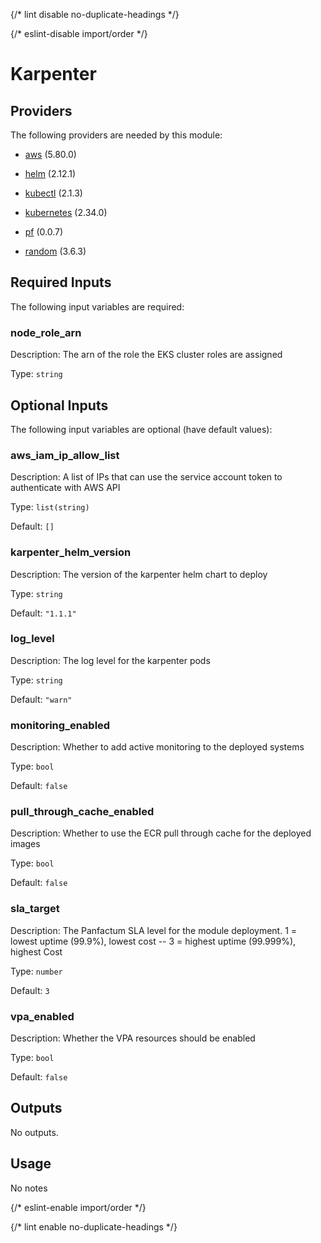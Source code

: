
{/* lint disable no-duplicate-headings */}

{/* eslint-disable import/order */}

<ModuleHeader name="kube_karpenter" sourceHref="https://github.com/Panfactum/stack/tree/__PANFACTUM_VERSION_MAIN__/packages/infrastructure/kube_karpenter" status="stable" type="direct" />

# Karpenter

## Providers

The following providers are needed by this module:

* [aws](https://registry.terraform.io/providers/hashicorp/aws/5.80.0/docs) (5.80.0)

* [helm](https://registry.terraform.io/providers/hashicorp/helm/2.12.1/docs) (2.12.1)

* [kubectl](https://registry.terraform.io/providers/alekc/kubectl/2.1.3/docs) (2.1.3)

* [kubernetes](https://registry.terraform.io/providers/hashicorp/kubernetes/2.34.0/docs) (2.34.0)

* [pf](https://registry.terraform.io/providers/panfactum/pf/0.0.7/docs) (0.0.7)

* [random](https://registry.terraform.io/providers/hashicorp/random/3.6.3/docs) (3.6.3)

## Required Inputs

The following input variables are required:

### node\_role\_arn

Description: The arn of the role the EKS cluster roles are assigned

Type: `string`

## Optional Inputs

The following input variables are optional (have default values):

### aws\_iam\_ip\_allow\_list

Description: A list of IPs that can use the service account token to authenticate with AWS API

Type: `list(string)`

Default: `[]`

### karpenter\_helm\_version

Description: The version of the karpenter helm chart to deploy

Type: `string`

Default: `"1.1.1"`

### log\_level

Description: The log level for the karpenter pods

Type: `string`

Default: `"warn"`

### monitoring\_enabled

Description: Whether to add active monitoring to the deployed systems

Type: `bool`

Default: `false`

### pull\_through\_cache\_enabled

Description: Whether to use the ECR pull through cache for the deployed images

Type: `bool`

Default: `false`

### sla\_target

Description: The Panfactum SLA level for the module deployment. 1 = lowest uptime (99.9%), lowest cost -- 3 = highest uptime (99.999%), highest Cost

Type: `number`

Default: `3`

### vpa\_enabled

Description: Whether the VPA resources should be enabled

Type: `bool`

Default: `false`

## Outputs

No outputs.

## Usage

No notes

{/* eslint-enable import/order */}

{/* lint enable no-duplicate-headings */}
